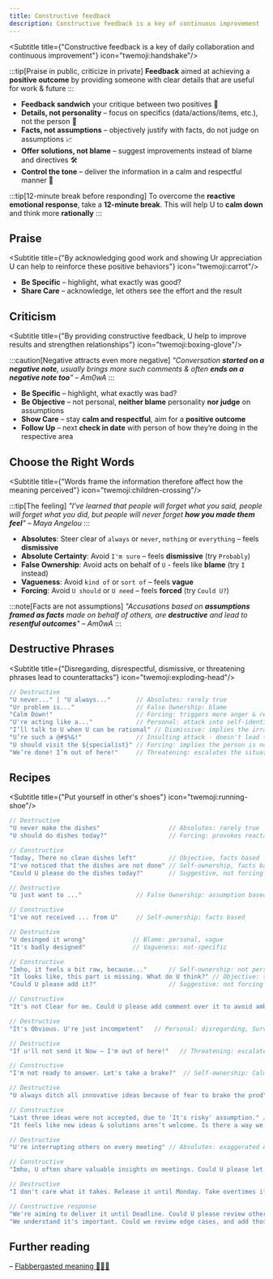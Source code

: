 ```yaml
---
title: Constructive feedback
description: Constructive feedback is a key of continuous improvement
---
```


<Subtitle title={"Constructive feedback is a key of daily collaboration and continuous improvement"} icon="twemoji:handshake"/>

:::tip[Praise in public, criticize in private]
**Feedback** aimed at achieving a **positive outcome** by providing someone with clear details that are useful for work & future
:::

* **Feedback sandwich** your critique between two positives 🍔
* **Details, not personality** – focus on specifics (data/actions/items, etc.), not the person 🎯
* **Facts, not assumptions** – objectively justify with facts, do not judge on assumptions 📈
* **Offer solutions, not blame** – suggest improvements instead of blame and directives 🛠
* **Control the tone** – deliver the informa️tion in a calm and respectful manner 📢

:::tip[12-minute break before responding]
To overcome the **reactive emotional response**, take a **12-minute break**.
This will help U to **calm down** and think more **rationally**
:::

## Praise

<Subtitle title={"By acknowledging good work and showing Ur appreciation U can help to reinforce these positive behaviors"} icon="twemoji:carrot"/>

* **Be Specific** – highlight, what exactly was good?
* **Share Care** – acknowledge, let others see the effort and the result

<TreatMeBtn />

## Criticism

<Subtitle title={"By providing constructive feedback, U help to improve results and strengthen relationships"} icon="twemoji:boxing-glove"/>

:::caution[Negative attracts even more negative]
_"Conversation **started on a negative note**, usually brings more such comments & often **ends on a negative note too**"
– Am0wA_
:::

* **Be Specific** – highlight, what exactly was bad?
* **Be Objective** – not personal, **neither blame** personality **nor judge** on assumptions
* **Show Care** – stay **calm and respectful**, aim for a **positive outcome**
* **Follow Up** – next **check in date** with person of how they’re doing in the respective area

## Choose the Right Words

<Subtitle title={"Words frame the information therefore affect how the meaning perceived"} icon="twemoji:children-crossing"/>

:::tip[The feeling]
_"I've learned that people will forget what you said, people will forget what you did, but people will never forget **how you made them feel**"
– Maya Angelou_
:::

* **Absolutes**: Steer clear of `always` or `never`, `nothing` or `everything` –
feels **dismissive**
* **Absolute Certainty**: Avoid `I'm sure` – feels **dismissive** (try `Probably`)
* **False Ownership**: Avoid acts on behalf of `U` - feels like **blame** (try `I` instead)
* **Vagueness**: Avoid `kind of` or `sort of` – feels **vague**
* **Forcing**: Avoid `U should` or `U need` – feels **forced** (try `Could U?`)

:::note[Facts are not assumptions]
_"Accusations based on **assumptions framed as facts** made on behalf of others, are **destructive** and lead to **resentful outcomes**"
– Am0wA_
:::

## Destructive Phrases

<Subtitle title={"Disregarding, disrespectful, dismissive, or threatening phrases lead to counterattacks"} icon="twemoji:exploding-head"/>

```js
// Destructive
"U never..." | "U always..."       // Absolutes: rarely true
"Ur problem is..."                 // False Ownership: blame
"Calm Down!"                       // Forcing: triggers more anger & reactance
"U're acting like a..."            // Personal: attack into self-identification
"I’ll talk to U when U can be rational" // Dismissive: implies the irrational state
"U’re such a @#$%&!"               // Insulting attack - doesn't lead to resolution
"U should visit the ${specialist}" // Forcing: implies the person is not capable
"We’re done! I’m out of here!"     // Threatening: escalates the situation
```

## Recipes

<Subtitle title={"Put yourself in other's shoes"} icon="twemoji:running-shoe"/>

```js
// Destructive
"U never make the dishes"                   // Absolutes: rarely true
"U should do dishes today?"                 // Forcing: provokes reactance

// Constructive
"Today, There no clean dishes left"         // Objective, facts based
"I've noticed that the dishes are not done" // Self-ownership, facts based
"Could U please do the dishes today?"       // Suggestive, not forcing
```

```js
// Destructive
"U just want to ..."               // False Ownership: assumption based

// Constructive
"I've not received ... from U"     // Self-ownership: facts based
```

```js
// Destructive
"U desinged it wrong"             // Blame: personal, vague
"It's badly designed"             // Vagueness: not-specific

// Constructive
"Imho, it feels a bit raw, because..."      // Self-ownership: not personal
"It looks like, this part is missing. What do U think?" // Objective: suggestive
"Could U please add it?"                    // Suggestive: not forcing
```

```js
// Constructive
"It's not Clear for me. Could U please add comment over it to avoid ambiguity?"         // Self-ownership: respectful, suggestive

// Destructive
"It's Obvious. U're just incompetent"   // Personal: disregarding, Survivorship bias
```

```js
// Destructive
"If u'll not send it Now – I'm out of here!"   // Threatening: escalates the situation

// Constructive
"I'm not ready to answer. Let's take a brake?"  // Self-ownership: Calm, respectful
```

```js
// Destructive
"U always ditch all innovative ideas because of fear to brake the prod" // Personal: accusing

// Constructive
"Last three ideas were not accepted, due to 'It's risky' assumption." // Objective: facts based
"It feels like new ideas & solutions aren’t welcome. Is there a way we could explore all props & cons?" // Self-ownership: suggestive
```

```js
// Destructive
"U're interrupting others on every meeting" // Absolutes: exaggerated & personal

// Constructive
"Imho, U often share valuable insights on meetings. Could U please let others share their ideas too?" // Suggestive: respectful
```

```js
// Destructive
"I don't care what it takes. Release it until Monday. Take overtimes if needed!" // Forcing: disregarding the person's time & life

// Constructive response
"We're aiming to deliver it until Deadline. Could U please review other priorities, so the team could focus & do it without overtimes?" // Suggestive: respectful
"We understand it's important. Could we review edge cases, and add those as patch or to adjust Deadline?" // Objective: facts based
```


## Further reading
– [Flabbergasted meaning 🤦🤦‍♀️](https://www.merriam-webster.com/dictionary/flabbergasted)
